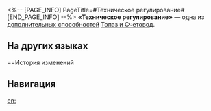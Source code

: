 <%-- [PAGE_INFO]
PageTitle=#Техническое регулирование#
[END_PAGE_INFO] --%>
{{Навык Инфобокс
|Название         = Техническое регулирование
|Изображение      = След Техническое регулирование.png
|Персонаж         = Топаз и Счетовод
|Тип              = Доп. способность
|Возвышение       = 6
|Длительность     = 
|Описание         = Когда Счетовод атакует в состоянии Поразительный рост!, Топаз дополнительно восстанавливает 10 ед. энергии.
|Свойство1        = 
|Масштабирование1 = 
}}
'''«Техническое регулирование»''' — одна из [[дополнительная способность|дополнительных способностей]] [[Топаз и Счетовод]].

==На других языках==
{{На других языках
|en   = Stonks Market
|zhs  = 技术性调整
|zht  = 技術性調整
|ja   = {{Rubi|技術的調整|ぎじゅつてきちょうせい}}
|ko   = 기술적 조정
|es   = Ajustes técnicos
|fr   = Loi du marché
|ru   = Техническое регулирование
|th   = Stonks Market
|vi   = Điều Chỉnh Kỹ Thuật
|de   = Technische Anpassung
|id   = Stonks Market
|pt   = Mercado Stonks
}}

==История изменений
{{История изменений|3.5}}

==Навигация==
{{Навык Навбокс|Топаз и Счетовод}}

[[en:]]